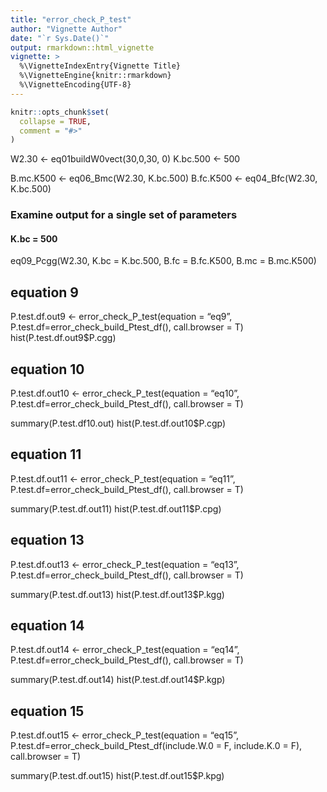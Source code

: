 ```yaml
---
title: "error_check_P_test"
author: "Vignette Author"
date: "`r Sys.Date()`"
output: rmarkdown::html_vignette
vignette: >
  %\VignetteIndexEntry{Vignette Title}
  %\VignetteEngine{knitr::rmarkdown}
  %\VignetteEncoding{UTF-8}
---
```


```r
knitr::opts_chunk$set(
  collapse = TRUE,
  comment = "#>"
)
```

W2.30 <- eq01buildW0vect(30,0,30, 0)
K.bc.500  <- 500

B.mc.K500 <- eq06_Bmc(W2.30, K.bc.500)
B.fc.K500 <- eq04_Bfc(W2.30, K.bc.500)

### Examine output for a single set of parameters
#### K.bc = 500
eq09_Pcgg(W2.30, K.bc = K.bc.500, B.fc = B.fc.K500,  B.mc = B.mc.K500)


## equation 9
P.test.df.out9 <-  error_check_P_test(equation = "eq9",
                                     P.test.df=error_check_build_Ptest_df(),
                                     call.browser = T)
hist(P.test.df.out9$P.cgg)


## equation 10
P.test.df.out10 <-  error_check_P_test(equation = "eq10",
                                     P.test.df=error_check_build_Ptest_df(),
                                     call.browser = T)

summary(P.test.df10.out)
hist(P.test.df.out10$P.cgp)



## equation 11
P.test.df.out11 <-  error_check_P_test(equation = "eq11",
                                     P.test.df=error_check_build_Ptest_df(),
                                     call.browser = T)

summary(P.test.df.out11)
hist(P.test.df.out11$P.cpg)



## equation 13
P.test.df.out13 <-  error_check_P_test(equation = "eq13",
                                     P.test.df=error_check_build_Ptest_df(),
                                     call.browser = T)

summary(P.test.df.out13)
hist(P.test.df.out13$P.kgg)



## equation 14
P.test.df.out14 <-  error_check_P_test(equation = "eq14",
                                     P.test.df=error_check_build_Ptest_df(),
                                     call.browser = T)

summary(P.test.df.out14)
hist(P.test.df.out14$P.kgp)




## equation 15
P.test.df.out15 <-  error_check_P_test(equation = "eq15",
                                       P.test.df=error_check_build_Ptest_df(include.W.0 = F,
                                                                            include.K.0 = F),
                                       call.browser = T)

summary(P.test.df.out15)
hist(P.test.df.out15$P.kpg)
